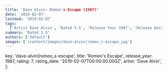 ```yaml
---
title: 'Dave Alvin: Romeo's Escape (1987)'
date: '2019-02-07'
lastmod: '2019-02-07'
tags:
  ['Artist Dave Alvin', 'Rated 3.5', 'Release Year 1987', 'Release Decade 1980']
summary: 'Rated 3.5'
authors: ['default']
images: ['/content/images/dave-alvin|romeo_s-escape.jpg']
---
```


  key: 'dave-alvin|romeo_s-escape',
  title: 'Romeo's Escape',
  release_year: 1987,
  rating: 7,
  rating_date: '2019-02-07T00:00:00.000Z',
  artist: 'Dave Alvin',
};

<MusicRating data={data} />

